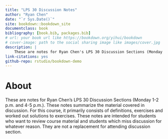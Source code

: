 ```yaml
--- 
title: "LPS 30 Discussion Notes"
author: "Ryan Chen"
date: "`r Sys.Date()`"
site: bookdown::bookdown_site
documentclass: book
bibliography: [book.bib, packages.bib]
# url: your book url like https://bookdown.org/yihui/bookdown
# cover-image: path to the social sharing image like images/cover.jpg
description: |
    These are notes for Ryan Chen's LPS 30 Discussion Sections (Monday 1-2 p.m. and 4-5 p.m.).
link-citations: yes
github-repo: rstudio/bookdown-demo
---
```


# About

These are notes for Ryan Chen's LPS 30 Discussion Sections (Monday 1-2 p.m. and 4-5 p.m.). These notes summarize the material covered in discussion. For this course, it primarily consists of definitions, exercises and worked out solutions to exercises. These notes are intended for students who want to review course material and students which miss discussion for whatever reason. They are not a replacement for attending discussion section. 